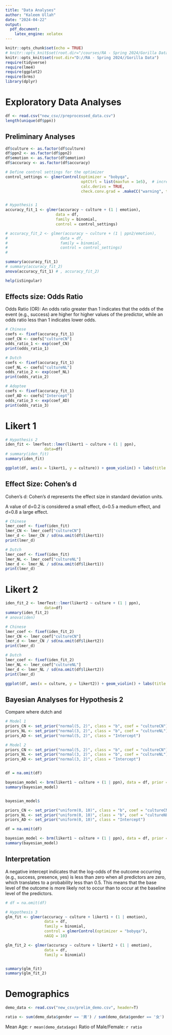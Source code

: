 ---
title: "Data Analyses"
author: "Kaleem Ullah"
date: "2024-04-22"
output: 
  pdf_document:
    latex_engine: xelatex
---

```{r setup, include=FALSE}
knitr::opts_chunk$set(echo = TRUE)
# knitr::opts_knit$set(root.dir="/courses/RA - Spring 2024/Gorilla Data")
knitr::opts_knit$set(root.dir="D://RA - Spring 2024//Gorilla Data")
require(tidyverse)
require(lme4)
require(ggplot2)
require(brms)
library(dplyr)
```

# Exploratory Data Analyses

```{r explore}
df <- read.csv("new_csv//preprocessed_data.csv")
length(unique(df$ppn))
```

## Preliminary Analyses

```{r}
df$culture <- as.factor(df$culture)
df$ppn2 <- as.factor(df$ppn2)
df$emotion <- as.factor(df$emotion)
df$accuracy <- as.factor(df$accuracy)

# Define control settings for the optimizer
control_settings <- glmerControl(optimizer = "bobyqa",
                                 optCtrl = list(maxfun = 1e5),  # increase max function evaluations
                                 calc.derivs = TRUE,
                                 check.conv.grad = .makeCC("warning", tol = 1e-3, relTol = NULL))


# Hypothesis 1
accuracy_fit_1 <- glmer(accuracy ~ culture + (1 | emotion), 
                      data = df, 
                      family = binomial,
                      control = control_settings)

# accuracy_fit_2 <- glmer(accuracy ~ culture + (1 | ppn2/emotion), 
#                       data = df, 
#                       family = binomial, 
#                       control = control_settings)
# 

summary(accuracy_fit_1)
# summary(accuracy_fit_2)
anova(accuracy_fit_1) # , accuracy_fit_2)
```
```{r}
help(isSingular)
```



## Effects size: Odds Ratio

Odds Ratio (OR): An odds ratio greater than 1 indicates that the odds of the event (e.g., success) are higher for higher values of the predictor, while an odds ratio less than 1 indicates lower odds.

```{r}
# Chinese 
coefs <- fixef(accuracy_fit_1)
coef_CN <- coefs["cultureCN"]
odds_ratio_1 <- exp(coef_CN)
print(odds_ratio_1)

# Dutch
coefs <- fixef(accuracy_fit_1)
coef_NL <- coefs["cultureNL"]
odds_ratio_2 <- exp(coef_NL)
print(odds_ratio_2)

# Adoptee
coefs <- fixef(accuracy_fit_1)
coef_AD <- coefs["Intercept"]
odds_ratio_3 <- exp(coef_AD)
print(odds_ratio_3)


```



# Likert 1 

```{r}
# Hypothesis 2
iden_fit <- lmerTest::lmer(likert1 ~ culture + (1 | ppn),
                 data=df)
# summary(iden_fit)
summary(iden_fit)
```

```{r}
ggplot(df, aes(x = likert1, y = culture)) + geom_violin() + labs(title = "Distribution of Likert1 by Culture")
```

## Effect Size: Cohen's d

Cohen's d: Cohen's d represents the effect size in standard deviation units. 

A value of d=0.2 is considered a small effect, d=0.5 a medium effect, and d=0.8 a large effect.

```{r}
# Chinese
lmer_coef <- fixef(iden_fit)
lmer_CN <- lmer_coef["cultureCN"]
lmer_d <- lmer_CN / sd(na.omit(df$likert1))
print(lmer_d)

# Dutch
lmer_coef <- fixef(iden_fit)
lmer_NL <- lmer_coef["cultureNL"]
lmer_d <- lmer_NL / sd(na.omit(df$likert1))
print(lmer_d)
```


# Likert 2

```{r}
iden_fit_2 <- lmerTest::lmer(likert2 ~ culture + (1 | ppn),
                 data=df)
summary(iden_fit_2)
# anova(iden)
```

```{r}
# Chinese
lmer_coef <- fixef(iden_fit_2)
lmer_CN <- lmer_coef["cultureCN"]
lmer_d <- lmer_CN / sd(na.omit(df$likert2))
print(lmer_d)

# Dutch
lmer_coef <- fixef(iden_fit_2)
lmer_NL <- lmer_coef["cultureNL"]
lmer_d <- lmer_NL / sd(na.omit(df$likert2))
print(lmer_d)
```


```{r}
ggplot(df, aes(x = culture, y = likert2)) + geom_violin() + labs(title = "Distribution of Likert2 by Culture")
```

## Bayesian Analyses for Hypothesis 2

Compare where dutch and 
```{r}
# Model 1
priors_CN <- set_prior("normal(5, 2)", class = "b", coef = "cultureCN")
priors_NL <- set_prior("normal(3, 2)", class = "b", coef = "cultureNL")
priors_AD <- set_prior("normal(5, 2)", class = "Intercept")

# Model 2
priors_CN <- set_prior("normal(5, 2)", class = "b", coef = "cultureCN")
priors_NL <- set_prior("normal(3, 2)", class = "b", coef = "cultureNL")
priors_AD <- set_prior("normal(3, 2)", class = "Intercept")


df = na.omit(df)

bayesian_model <- brm(likert1 ~ culture + (1 | ppn), data = df, prior = c(priors_CN,priors_NL, priors_AD))
summary(bayesian_model)



```
```{r}
bayesian_model$
```


```{r}
priors_CN <- set_prior("uniform(0, 10)", class = "b", coef = "cultureCN")
priors_NL <- set_prior("uniform(0, 10)", class = "b", coef = "cultureNL")
priors_AD <- set_prior("uniform(0, 10)", class = "Intercept")

df = na.omit(df)

bayesian_model <- brm(likert1 ~ culture + (1 | ppn), data = df, prior = c(priors_CN,priors_NL, priors_AD))
summary(bayesian_model)
```


## Interpretation
 A negative intercept indicates that the log-odds of the outcome occurring (e.g., success, presence, yes) is less than zero when all predictors are zero, which translates to a probability less than 0.5. This means that the base level of the outcome is more likely not to occur than to occur at the baseline level of the predictors.

```{r}
# df = na.omit(df)

# Hypothesis 3
glm_fit <- glmer(accuracy ~ culture + likert1 + (1 | emotion),
                 data = df, 
                 family = binomial, 
                 control = glmerControl(optimizer = "bobyqa"),
                 nAGQ = 10)

glm_fit_2 <- glmer(accuracy ~ culture + likert2 + (1 | emotion),
                 data = df, 
                 family = binomial)


summary(glm_fit)
summary(glm_fit_2)
```



# Demographics

```{r}
demo_data <- read.csv("new_csv/prelim_demo.csv", header=T)
```

```{r}
ratio <- sum(demo_data$gender == '男') / sum(demo_data$gender == '女')
```

Mean Age: `r mean(demo_data$age)` 
Ratio of Male/Female: `r ratio`


